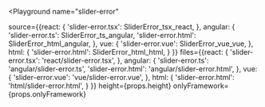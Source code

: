 

<Playground
  name="slider-error"
  
  source={{react: {
             'slider-error.tsx': SliderError_tsx_react,
           },
           angular: {
             'slider-error.ts': SliderError_ts_angular,
             'slider-error.html': SliderError_html_angular,
           },
           vue: {
             'slider-error.vue': SliderError_vue_vue,
           },
           html: {
             'slider-error.html': SliderError_html_html,
           }
}}
  files={{react: {
            'slider-error.tsx': 'react/slider-error.tsx',
          },
          angular: {
            'slider-error.ts': 'angular/slider-error.ts',
            'slider-error.html': 'angular/slider-error.html',
          },
          vue: {
            'slider-error.vue': 'vue/slider-error.vue',
          },
          html: {
            'slider-error.html': 'html/slider-error.html',
          }
}}
  height={props.height}
  onlyFramework={props.onlyFramework}
></Playground>
